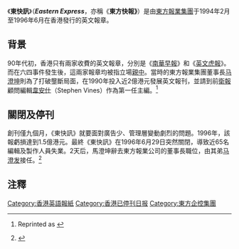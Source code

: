 《'''東快訊'''》（'''''Eastern Express'''''，亦稱《'''東方快報》'''）是由[[東方報業集團|東方報業集團]]于1994年2月至1996年6月在香港發行的英文報章。{{Infobox newspaper|name=Eastern Express|language=英文|website=|sister newspapers=[[東方日報_(香港)|東方日報]] (中文報章)|circulation_ref=|circulation_date=|circulation=10-30,000|publishing_country=|publishing_city=香港|headquarters=九龍灣|publisher=|logo=|owners=東方報業集團|founder=|format=[[大报|大報]]|type=報章|caption=|image=|motto='''《東快訊》'''}}

== 背景 ==
90年代初，香港只有兩家收費的英文報章，分別是《[[南華早報|南華早報]]》和《[[英文虎報|英文虎報]]》。而在六四事件發生後，這兩家報章均被指立場[[親中派|親中]]。當時的東方報業集團董事長[[马澄坤|马澄坤]]則為了打破壟斷局面，在1990年投入近2億港元發展英文報刊，並請到前[[衛報|衛報]]顧問編輯[[韋安仕|韋安仕]]（Stephen Vines）作為第一任主編。<ref name="FCC">{{cite news|title=Heading for Stangulation|newspaper=[[Foreign_Correspondents'_Club,_Hong_Kong|The Correspondent magazine]]|date=November 1994}} Reprinted as {{cite web|title=The rise and fall of Hong Kong’s Eastern Express newspaper|url=https://www.fcchk.org/fcc-archive-the-rise-and-fall-of-hong-kongs-eastern-express-newspaper/|date=February 17, 2017|website=Official website of Foreign Correspondents' Club, Hong Kong|access-date=26 June 2020|archive-date=2020-06-26|archive-url=https://web.archive.org/web/20200626071410/https://www.fcchk.org/fcc-archive-the-rise-and-fall-of-hong-kongs-eastern-express-newspaper/|dead-url=no}}</ref>

== 關閉及停刊 ==
創刊僅九個月，《東快訊》就要面對廣告少、管理層變動劇烈的問題。1996年，該報虧損達到1.5億港元。最終《東快訊》在1996年6月29日突然關閉，導致近65名編輯及製作人員失業。2天后，馬澄坤辭去東方報業公司的董事長職位，由其弟[[馬澄發|马澄发]]接任。<ref name="UPI">{{cite news|url=https://www.upi.com/Archives/1996/06/29/Hong-Kongs-Eastern-Express-folds/1072836020800/|title=Hong Kong's Eastern Express folds|publisher=United Press International|date=29 June 1996|access-date=4 October 2017|archive-date=2017-10-04|archive-url=https://web.archive.org/web/20171004190941/https://www.upi.com/Archives/1996/06/29/Hong-Kongs-Eastern-Express-folds/1072836020800/|dead-url=no}}</ref>

== 注釋 ==
{{Reflist}}
[[Category:香港英語報紙|Category:香港英語報紙]]
[[Category:香港已停刊日报|Category:香港已停刊日报]]
[[Category:東方企控集團|Category:東方企控集團]]